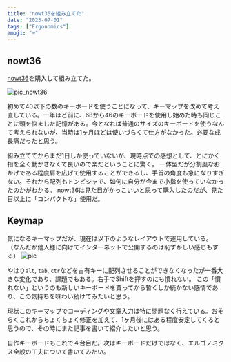 ```yaml
---
title: "nowt36を組み立てた"
date: "2023-07-01"
tags: ["Ergonomics"]
emoji: "⌨️"
---
```


## nowt36
[nowt36](https://github.com/tamago324/nowt36)を購入して組み立てた。

![pic_nowt36](./PXL_20230701_042027427.jpg)

初めて40以下の数のキーボードを使うことになって、キーマップを改めて考え直している。一年ほど前に、68から46のキーボードを使用し始めた時も同じことに頭を悩ました記憶がある。今となれば普通のサイズのキーボードを使うなんて考えられないが、当時は1ヶ月ほどは使いづらくて仕方がなかった。必要な成長痛だったと思う。

組み立ててからまだ1日しか使っていないが、現時点での感想として、とにかく指を全く動かさなくて良いので楽だということに驚く。
一体型だが分割風なおかげである程度肩を広げて使用することができるし、手首の角度も急になりすぎない。それから配列もドンピシャで、如何に自分が今まで小指を使っていなかったのかがわかる。
nowt36は見た目がかっこいいと思って購入したのだが、見た目以上に「コンパクトな」使用だ。

## Keymap

気になるキーマップだが、現在は以下のようなレイアウトで運用している。
（なんだか他人様に向けてインターネットで公開するのは恥ずかしい感じもする）
![pic](./SCR-20230701-tkxr.png)

やはり`alt`, `tab`, `ctr`などを占有キーに配列させることができなくなったが一番大きな変化であり、課題でもある。右手でShiftを押すのにも慣れない。
この「慣れない」というのも新しいキーボードを買ってから暫くしか続かない感情であり、この気持ちを味わい続けてみたいと思う。

現状このキーマップでコーディングや文章入力は特に問題なく行えている。おそらくこれからちょくちょく修正を加えて、1ヶ月後にはある程度安定してくると思うので、その時にまた記事を書いて紹介したいと思う。

自作キーボードもこれで４台目だ。次はキーボードだけではなく、エルゴノミクス全般の工夫について書いてみたい。
